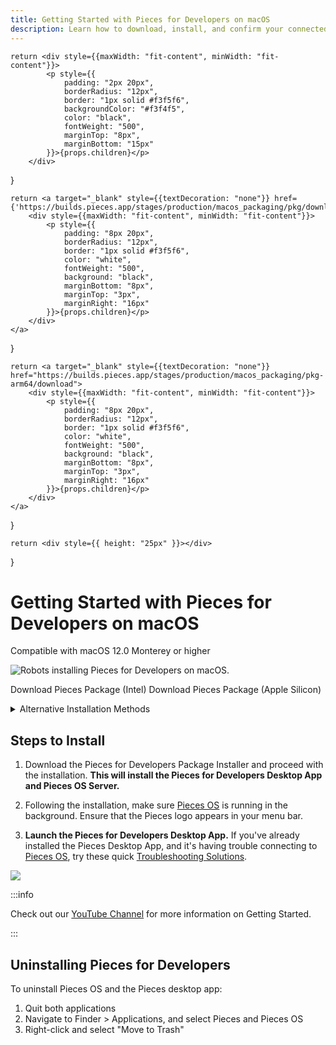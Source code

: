 ```yaml
---
title: Getting Started with Pieces for Developers on macOS
description: Learn how to download, install, and confirm your connected applications on macOS to start using Pieces for Developers
---
```



<link rel="canonical" href="https://docs.pieces.app/installation-getting-started/macos" />

    return <div style={{maxWidth: "fit-content", minWidth: "fit-content"}}>
            <p style={{
                padding: "2px 20px",
                borderRadius: "12px",
                border: "1px solid #f3f5f6",
                backgroundColor: "#f3f4f5",
                color: "black",
                fontWeight: "500",
                marginTop: "8px",
                marginBottom: "15px"
            }}>{props.children}</p>
        </div>
}

    return <a target="_blank" style={{textDecoration: "none"}} href={'https://builds.pieces.app/stages/production/macos_packaging/pkg/download'}>
        <div style={{maxWidth: "fit-content", minWidth: "fit-content"}}>
            <p style={{
                padding: "8px 20px",
                borderRadius: "12px",
                border: "1px solid #f3f5f6",
                color: "white",
                fontWeight: "500",
                background: "black",
                marginBottom: "8px",
                marginTop: "3px",
                marginRight: "16px"
            }}>{props.children}</p>
        </div>
    </a>
}

    return <a target="_blank" style={{textDecoration: "none"}} href="https://builds.pieces.app/stages/production/macos_packaging/pkg-arm64/download">
        <div style={{maxWidth: "fit-content", minWidth: "fit-content"}}>
            <p style={{
                padding: "8px 20px",
                borderRadius: "12px",
                border: "1px solid #f3f5f6",
                color: "white",
                fontWeight: "500",
                background: "black",
                marginBottom: "8px",
                marginTop: "3px",
                marginRight: "16px"
            }}>{props.children}</p>
        </div>
    </a>
}

    return <div style={{ height: "25px" }}></div>
}

# Getting Started with Pieces for Developers on macOS
<ReleasePill>Compatible with macOS 12.0 Monterey or higher</ReleasePill>

![Robots installing Pieces for Developers on macOS.](/assets/installation/robots_macos.png)

<InstallButtonIntel>Download Pieces Package (Intel)</InstallButtonIntel>
<InstallButtonSilicon>Download Pieces Package (Apple Silicon)</InstallButtonSilicon>

<Spacer></Spacer>

<details>
  <summary>Alternative Installation Methods</summary>

  If you aren't sure which of these you need, check your computer's processor:
  1. Click the Apple logo in the top left corner of your screen
  2. Select "About this Mac"
  3. Check "Chip" in the window that pops up.

  If you have an Intel chip, select the Intel package above. Those with Apple M1 or M2 chips should select the "Apple Silicon" package.

  If this isn't your first rodeo, here is the list of downloadable files for macOS:
  - [Pieces OS](/learn/installation-getting-started/pieces-os) DMG (Standalone Mac) | [Download Here](https://builds.pieces.app/stages/production/os_server/dmg/download)
  - Pieces for Developers Desktop App DMG (Standalone Mac) | [Download Here](https://builds.pieces.app/stages/production/pieces_for_x/dmg/download)
  - [Pieces OS](/learn/installation-getting-started/pieces-os) DMG ARM64 (Standalone Mac) | [Download Here](https://builds.pieces.app/stages/production/os_server/dmg-arm64/download)
  - Pieces for Developers Desktop App DMG ARM64 (Standalone Mac) | [Download Here](https://builds.pieces.app/stages/production/pieces_for_x/dmg-arm64/download)

  Note: You can also install Pieces via Homebrew.

  1. Ensure you have [installed](https://docs.brew.sh/Installation) Homebrew in your system
  2. Run the following command in your terminal to Install the Pieces brew package
    ```shell
    brew install --cask pieces
    ```
    [Save to Pieces](https://snippets.pieces.cloud/?p=f23c48bd96)
  3. The above command will install the Pieces-OS cask as well. Once the package is install successfully, you can start to run Pieces OS and the Pieces for Developers application.

</details>

## Steps to Install
1. Download the Pieces for Developers Package Installer and proceed with the installation. **This will install the Pieces for Developers Desktop App and Pieces OS Server.**

2. Following the installation, make sure [Pieces OS](/learn/installation-getting-started/pieces-os) is running in the background. Ensure that the Pieces logo appears in your menu bar.

3. **Launch the Pieces for Developers Desktop App.** If you've already installed the Pieces Desktop App, and it's having trouble connecting to [Pieces OS](/learn/installation-getting-started/pieces-os), try these quick <a target="_blank" href="{{ links.internal.faqs }}">Troubleshooting Solutions</a>.

<Image src="https://storage.googleapis.com/pieces_static_resources/vs_code_marketplace/GIFs/INSTALL_MACOS" />

:::info

Check out our <a target="_blank" href="https://www.youtube.com/@getpieces">YouTube Channel</a> for more information on Getting Started.

:::

## Uninstalling Pieces for Developers
To uninstall Pieces OS and the Pieces desktop app:

1. Quit both applications
2. Navigate to Finder > Applications, and select Pieces and Pieces OS
3. Right-click and select "Move to Trash"
